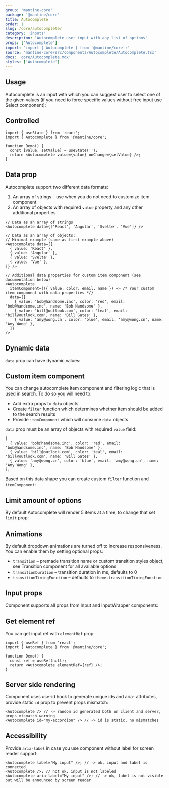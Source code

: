 ```yaml
---
group: 'mantine-core'
package: '@mantine/core'
title: Autocomplete
order: 1
slug: /core/autocomplete/
category: 'inputs'
description: 'Autocomplete user input with any list of options'
props: ['Autocomplete']
import: "import { Autocomplete } from '@mantine/core';"
source: 'mantine-core/src/components/Autocomplete/Autocomplete.tsx'
docs: 'core/Autocomplete.mdx'
styles: ['Autocomplete']
---
```



## Usage

Autocomplete is an input with which you can suggest user to select one of the given values
(if you need to force specific values without free input use <GatsbyLink to="/core/select/">Select component</GatsbyLink>):

<Demo data={AutocompleteDemos.usage} />

## Controlled

```tsx
import { useState } from 'react';
import { Autocomplete } from '@mantine/core';

function Demo() {
  const [value, setValue] = useState('');
  return <Autocomplete value={value} onChange={setValue} />;
}
```

## Data prop

Autocomplete support two different data formats:

1. An array of strings – use when you do not need to customize item component
2. An array of objects with required `value` property and any other additional properties

```tsx
// Data as an array of strings
<Autocomplete data={['React', 'Angular', 'Svelte', 'Vue']} />

// Data as an array of objects:
// Minimal example (same as first example above)
<Autocomplete data={[
  { value: 'React' },
  { value: 'Angular' },
  { value: 'Svelte' },
  { value: 'Vue' },
]} />

// Additional data properties for custom item component (see documentation below)
<Autocomplete
  itemComponent={({ value, color, email, name }) => /* Your custom item component with data properties */}
  data={[
    { value: 'bob@handsome.inc', color: 'red', email: 'bob@handsome.inc', name: 'Bob Handsome' },
    { value: 'bill@outlook.com', color: 'teal', email: 'bill@outlook.com', name: 'Bill Gates' },
    { value: 'amy@wong.cn', color: 'blue', email: 'amy@wong.cn', name: 'Amy Wong' },
  ]}
/>
```

## Dynamic data

`data` prop can have dynamic values:

<Demo data={AutocompleteDemos.dynamic} />

## Custom item component

You can change autocomplete item component and filtering logic that is used in search.
To do so you will need to:

- Add extra props to `data` objects
- Create `filter` function which determines whether item should be added to the search results
- Provide `itemComponent` which will consume `data` objects

`data` prop must be an array of objects with required `value` field:

```tsx
[
  { value: 'bob@handsome.inc', color: 'red', email: 'bob@handsome.inc', name: 'Bob Handsome' },
  { value: 'bill@outlook.com', color: 'teal', email: 'bill@outlook.com', name: 'Bill Gates' },
  { value: 'amy@wong.cn', color: 'blue', email: 'amy@wong.cn', name: 'Amy Wong' },
];
```

Based on this data shape you can create custom `filter` function and `itemComponent`:

<Demo data={AutocompleteDemos.itemComponent} />

## Limit amount of options

By default Autocomplete will render 5 items at a time, to change that set `limit` prop:

<Demo data={AutocompleteDemos.limit} />

## Animations

By default dropdown animations are turned off to increase responsiveness.
You can enable them by setting optional props:

- `transition` – premade transition name or custom transition styles object, see <GatsbyLink to="/core/transition/">Transition</GatsbyLink> component for all available options
- `transitionDuration` – transition duration in ms, defaults to 0
- `transitionTimingFunction` – defaults to `theme.transitionTimingFunction`

<Demo data={AutocompleteDemos.animations} />

## Input props

Component supports all props from <GatsbyLink to="/core/input/">Input</GatsbyLink> and <GatsbyLink to="/core/input-wrapper/">InputWrapper</GatsbyLink> components:

<Demo data={AutocompleteDemos.configurator} />

## Get element ref

You can get input ref with `elementRef` prop:

```tsx
import { useRef } from 'react';
import { Autocomplete } from '@mantine/core';

function Demo() {
  const ref = useRef(null);
  return <Autocomplete elementRef={ref} />;
}
```

## Server side rendering

Component uses <GatsbyLink to="/hooks/use-id/">use-id</GatsbyLink> hook to generate unique ids and aria- attributes,
provide static `id` prop to prevent props mismatch:

```tsx
<Autocomplete /> // -> random id generated both on client and server, props mismatch warning
<Autocomplete id="my-accordion" /> // -> id is static, no mismatches
```

## Accessibility

Provide `aria-label` in case you use component without label for screen reader support:

```tsx
<Autocomplete label="My input" />; // -> ok, input and label is connected
<Autocomplete />; // not ok, input is not labeled
<Autocomplete aria-label="My input" />; // -> ok, label is not visible but will be announced by screen reader
```
